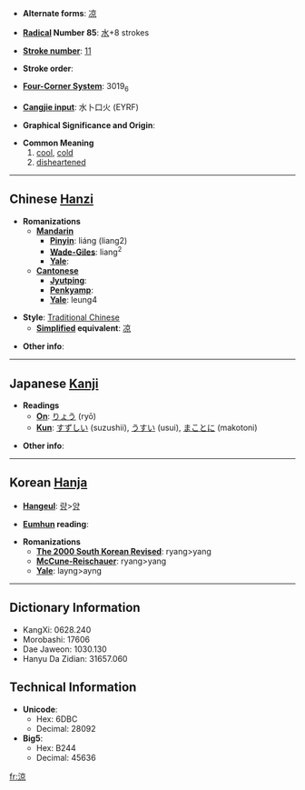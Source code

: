 * '''Alternate forms''': [[凉]]

* '''[[Wiktionary:Chinese radical index| Radical]] Number 85''': [[Wiktionary:Chinese radical index 水|水]]+8 strokes

* '''[[Wiktionary:Chinese total strokes index|Stroke number]]''': [[Wiktionary:Chinese total strokes index 11|11]]

* '''Stroke order''': 

* '''[[Wiktionary:Chinese four corner index|Four-Corner System]]''': 3019<sub>6</sub>

* '''[[Wiktionary:Chinese Cangjie index|Cangjie input]]''': 水卜口火 (EYRF)

* '''Graphical Significance and Origin''': 

* '''Common Meaning'''
*#[[cool]], [[cold]]
*# [[disheartened]]

----

== Chinese [[Hanzi]] ==

* '''Romanizations'''
** '''[[Mandarin]]'''
*** '''[[Pinyin]]''': liáng (liang2)
*** '''[[Wade-Giles]]''': liang<sup>2</sup>
*** '''[[Yale]]''': 
** '''[[Cantonese]]'''
*** '''[[Jyutping]]''':
*** '''[[Penkyamp]]''': 
*** '''[[Yale]]''': leung4

* '''Style''': [[Traditional Chinese]] 
** '''[[Simplified Chinese|Simplified]] equivalent''': [[凉]]

* '''Other info''': 

----

== Japanese [[Kanji]] ==

* '''Readings'''
** '''[[On]]''': [[りょう]] (ryō)
** '''[[Kun]]''': [[すずしい]] (suzushii), [[うすい]] (usui), [[まことに]] (makotoni)

* '''Other info''':  

----

== Korean [[Hanja]] ==

* '''[[Hangeul]]''': [[량]]>[[양]]

* '''[[Eumhun]] reading''': 

* '''Romanizations'''
** '''[[The 2000 South Korean Revised Romanization|The 2000 South Korean Revised]]''': ryang>yang
** '''[[McCune-Reischauer]]''': ryang>yang
** '''[[Yale]]''': layng>ayng

----

== Dictionary Information ==

* KangXi: 0628.240
* Morobashi: 17606
* Dae Jaweon: 1030.130
* Hanyu Da Zidian: 31657.060

== Technical Information ==

* '''Unicode''':
** Hex: 6DBC
** Decimal: 28092
* '''Big5''':
** Hex: B244
** Decimal: 45636

[[fr:涼]]